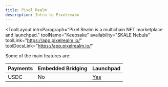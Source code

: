 ```yaml
---
title: Pixel Realm
description: Intro to Pixelrealm
---
```



<ToolLayout
    introParagraph="Pixel Realm is a multichain NFT marketplace and launchpad."
    toolName="Keepsake"
    availability="SKALE Nebula"
    toolLink="https://app.pixelrealm.io/"
    toolDocsLink="https://app.pixelrealm.io/"
>

Some of the main features are:

|Payments|Embedded Bridging|Launchpad|
|-|-|-|
| USDC | No | [Yes](https://app.pixelrealm.io/launch/) |

</ToolLayout>
